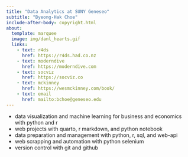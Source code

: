 ```yaml
---
title: "Data Analytics at SUNY Geneseo" 
subtitle: "Byeong-Hak Choe"
include-after-body: copyright.html
about:
  template: marquee
  image: img/danl_hearts.gif
  links:
    - text: r4ds 
      href: https://r4ds.had.co.nz
    - text: moderndive
      href: https://moderndive.com
    - text: socviz
      href: https://socviz.co
    - text: mckinney
      href: https://wesmckinney.com/book/
    - text: email
      href: mailto:bchoe@geneseo.edu
---
```


- data visualization and machine learning for business and economics with python and r
- web projects with quarto, r markdown, and python notebook 
- data preparation and management with python, r, sql, and web-api
- web scrapping and automation with python selenium
- version control with git and github


<br><br>
<br><br>
<br><br>
